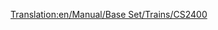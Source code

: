 [[Translation:en/Manual/Base Set/Trains/CS2400]]
{{fr/Manual/Base Set/Trains/Train|Nom=CS2400
|Image=[[File:en/Manual/Base Set/Trains/Cs2400.png]]
|Coût=18 750£ (37 500$)
|Vitesse=112 km/h (70 mph)
|Poids=120 t
|Puissance=2400 cv (1790 kW)
|Entretien=1 599£ (3 198$)
|Conception=1965
|Vie=20 
|Capacité=N/A
|Description=
|Réalité=Pas de prototype particulier, mais la CS2400 est basée sur un des diésels [http://en.wikipedia.org/wiki/Hood_unit "Hood"] (en anglais). 
}}